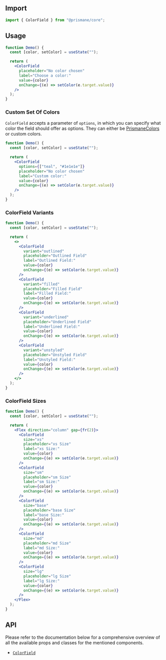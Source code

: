 ## Import

```js
import { ColorField } from "@prismane/core";
```

## Usage

```jsx
function Demo() {
  const [color, setColor] = useState("");

  return (
    <ColorField
      placeholder="No color chosen"
      label="Choose a color:"
      value={color}
      onChange={(e) => setColor(e.target.value)}
    />
  );
}
```

### Custom Set Of Colors

`ColorField` accepts a parameter of `options`, in which you can specify what color the field should offer as options. They can either be [PrismaneColors](/docs/getting-started/overview#global-types) or custom colors.

```jsx
function Demo() {
  const [color, setColor] = useState("");

  return (
    <ColorField
      options={["teal", "#1e1e1e"]}
      placeholder="No color chosen"
      label="Custom color:"
      value={color}
      onChange={(e) => setColor(e.target.value)}
    />
  );
}
```

### ColorField Variants

```jsx
function Demo() {
  const [color, setColor] = useState("");

  return (
    <>
      <ColorField
        variant="outlined"
        placeholder="Outlined Field"
        label="Outlined Field:"
        value={color}
        onChange={(e) => setColor(e.target.value)}
      />
      <ColorField
        variant="filled"
        placeholder="Filled Field"
        label="Filled Field:"
        value={color}
        onChange={(e) => setColor(e.target.value)}
      />
      <ColorField
        variant="underlined"
        placeholder="Underlined Field"
        label="Underlined Field:"
        value={color}
        onChange={(e) => setColor(e.target.value)}
      />
      <ColorField
        variant="unstyled"
        placeholder="Unstyled Field"
        label="Unstyled Field:"
        value={color}
        onChange={(e) => setColor(e.target.value)}
      />
    </>
  );
}
```

### ColorField Sizes

```jsx
function Demo() {
  const [color, setColor] = useState("");

  return (
    <Flex direction="column" gap={fr(2)}>
      <ColorField
        size="xs"
        placeholder="xs Size"
        label="xs Size:"
        value={color}
        onChange={(e) => setColor(e.target.value)}
      />
      <ColorField
        size="sm"
        placeholder="sm Size"
        label="sm Size:"
        value={color}
        onChange={(e) => setColor(e.target.value)}
      />
      <ColorField
        size="base"
        placeholder="base Size"
        label="base Size:"
        value={color}
        onChange={(e) => setColor(e.target.value)}
      />
      <ColorField
        size="md"
        placeholder="md Size"
        label="md Size:"
        value={color}
        onChange={(e) => setColor(e.target.value)}
      />
      <ColorField
        size="lg"
        placeholder="lg Size"
        label="lg Size:"
        value={color}
        onChange={(e) => setColor(e.target.value)}
      />
    </Flex>
  );
}
```

## API

Please refer to the documentation below for a comprehensive overview of all the available props and classes for the mentioned components.

- [`ColorField`](/docs/components-api/color-field-api)
